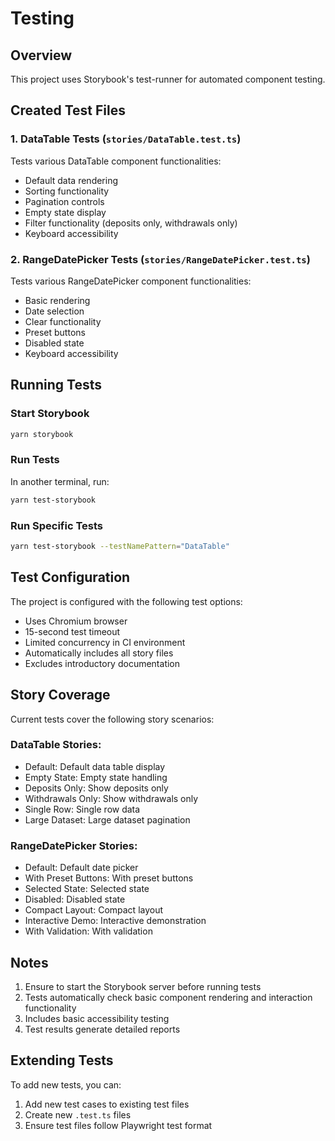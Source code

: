
# Testing

## Overview

This project uses Storybook's test-runner for automated component testing.

## Created Test Files

### 1. DataTable Tests (`stories/DataTable.test.ts`)

Tests various DataTable component functionalities:

- Default data rendering
- Sorting functionality
- Pagination controls
- Empty state display
- Filter functionality (deposits only, withdrawals only)
- Keyboard accessibility

### 2. RangeDatePicker Tests (`stories/RangeDatePicker.test.ts`)

Tests various RangeDatePicker component functionalities:

- Basic rendering
- Date selection
- Clear functionality
- Preset buttons
- Disabled state
- Keyboard accessibility

## Running Tests

### Start Storybook

```bash
yarn storybook
```

### Run Tests

In another terminal, run:

```bash
yarn test-storybook
```

### Run Specific Tests

```bash
yarn test-storybook --testNamePattern="DataTable"
```

## Test Configuration

The project is configured with the following test options:

- Uses Chromium browser
- 15-second test timeout
- Limited concurrency in CI environment
- Automatically includes all story files
- Excludes introductory documentation

## Story Coverage

Current tests cover the following story scenarios:

### DataTable Stories:

- Default: Default data table display
- Empty State: Empty state handling
- Deposits Only: Show deposits only
- Withdrawals Only: Show withdrawals only
- Single Row: Single row data
- Large Dataset: Large dataset pagination

### RangeDatePicker Stories:

- Default: Default date picker
- With Preset Buttons: With preset buttons
- Selected State: Selected state
- Disabled: Disabled state
- Compact Layout: Compact layout
- Interactive Demo: Interactive demonstration
- With Validation: With validation

## Notes

1. Ensure to start the Storybook server before running tests
2. Tests automatically check basic component rendering and interaction functionality
3. Includes basic accessibility testing
4. Test results generate detailed reports

## Extending Tests

To add new tests, you can:

1. Add new test cases to existing test files
2. Create new `.test.ts` files
3. Ensure test files follow Playwright test format
